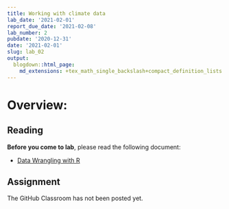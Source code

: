 ```yaml
---
title: Working with climate data
lab_date: '2021-02-01'
report_due_date: '2021-02-08'
lab_number: 2
pubdate: '2020-12-31'
date: '2021-02-01'
slug: lab_02
output:
  blogdown::html_page:
    md_extensions: +tex_math_single_backslash+compact_definition_lists
---
```


# Overview:

## Reading

**Before you come to lab**, please read the following document:

* [Data Wrangling with R](/lab_docs/lab_02_overview){target="_blank"}

## Assignment

The GitHub Classroom has not been posted yet.
